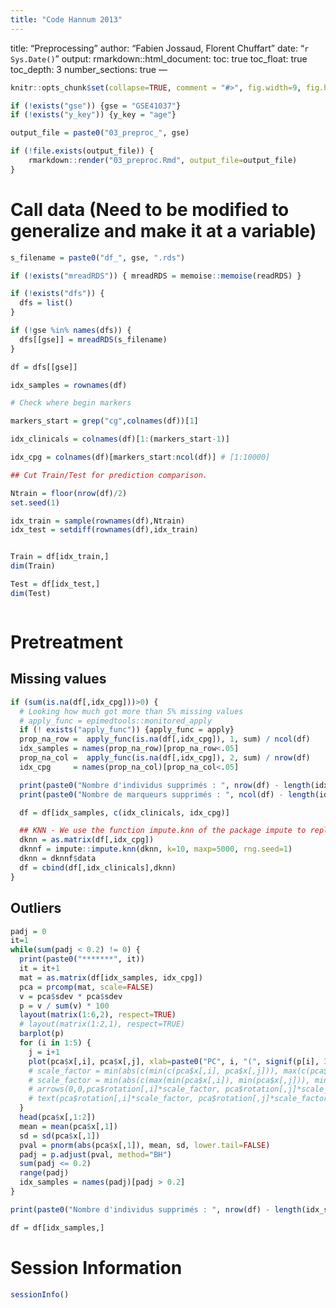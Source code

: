 ---
title: "Code Hannum 2013"
---
title: "Preprocessing"
author: "Fabien Jossaud, Florent Chuffart"
date: "`r Sys.Date()`"
output: 
  rmarkdown::html_document:
    toc: true
    toc_float: true
    toc_depth: 3
    number_sections: true
---


```{r include=FALSE}
knitr::opts_chunk$set(collapse=TRUE, comment = "#>", fig.width=9, fig.height=6, eval=TRUE, echo=TRUE, results="verbatim")
```

```{r params}

if (!exists("gse")) {gse = "GSE41037"}
if (!exists("y_key")) {y_key = "age"}

```

```{r batch, eval=FALSE} 

output_file = paste0("03_preproc_", gse)

if (!file.exists(output_file)) {
    rmarkdown::render("03_preproc.Rmd", output_file=output_file)    
}

``` 

# Call data (Need to be modified to generalize and make it at a variable)

```{r call data}

s_filename = paste0("df_", gse, ".rds")

if (!exists("mreadRDS")) { mreadRDS = memoise::memoise(readRDS) }

if (!exists("dfs")) { 
  dfs = list()
}

if (!gse %in% names(dfs)) {
  dfs[[gse]] = mreadRDS(s_filename)  
}

df = dfs[[gse]] 

idx_samples = rownames(df)

# Check where begin markers 

markers_start = grep("cg",colnames(df))[1]

idx_clinicals = colnames(df)[1:(markers_start-1)]

idx_cpg = colnames(df)[markers_start:ncol(df)] # [1:10000]

## Cut Train/Test for prediction comparison. 

Ntrain = floor(nrow(df)/2)
set.seed(1)

idx_train = sample(rownames(df),Ntrain)
idx_test = setdiff(rownames(df),idx_train)


Train = df[idx_train,]
dim(Train)

Test = df[idx_test,]
dim(Test)



```

# Pretreatment

## Missing values

```{r missing values}
if (sum(is.na(df[,idx_cpg]))>0) {
  # Looking how much got more than 5% missing values
  # apply_func = epimedtools::monitored_apply
  if (! exists("apply_func")) {apply_func = apply}
  prop_na_row =  apply_func(is.na(df[,idx_cpg]), 1, sum) / ncol(df)
  idx_samples = names(prop_na_row)[prop_na_row<.05]
  prop_na_col =  apply_func(is.na(df[,idx_cpg]), 2, sum) / nrow(df)
  idx_cpg     = names(prop_na_col)[prop_na_col<.05]

  print(paste0("Nombre d'individus supprimés : ", nrow(df) - length(idx_samples)))
  print(paste0("Nombre de marqueurs supprimés : ", ncol(df) - length(idx_clinicals) - length(idx_cpg)))

  df = df[idx_samples, c(idx_clinicals, idx_cpg)]

  ## KNN - We use the function impute.knn of the package impute to replace remaining missing values with KNN method. 
  dknn = as.matrix(df[,idx_cpg])
  dknnf = impute::impute.knn(dknn, k=10, maxp=5000, rng.seed=1)
  dknn = dknnf$data
  df = cbind(df[,idx_clinicals],dknn)
}
```


## Outliers 

```{r acp}
padj = 0
it=1
while(sum(padj < 0.2) != 0) {
  print(paste0("*******", it))
  it = it+1
  mat = as.matrix(df[idx_samples, idx_cpg])
  pca = prcomp(mat, scale=FALSE)
  v = pca$sdev * pca$sdev
  p = v / sum(v) * 100
  layout(matrix(1:6,2), respect=TRUE)
  # layout(matrix(1:2,1), respect=TRUE)
  barplot(p)
  for (i in 1:5) {
    j = i+1
    plot(pca$x[,i], pca$x[,j], xlab=paste0("PC", i, "(", signif(p[i], 3), "%)"), ylab=paste0("PC", j, "(", signif(p[j], 3), "%)"), pch=16)  
    # scale_factor = min(abs(c(min(c(pca$x[,i], pca$x[,j])), max(c(pca$x[,i], pca$x[,j])))))
    # scale_factor = min(abs(c(max(min(pca$x[,i]), min(pca$x[,j])), min(max(pca$x[,i]), max(pca$x[,j])))))
    # arrows(0,0,pca$rotation[,i]*scale_factor, pca$rotation[,j]*scale_factor, col="grey")
    # text(pca$rotation[,i]*scale_factor, pca$rotation[,j]*scale_factor, rownames(pca$rotation))
  }
  head(pca$x[,1:2])
  mean = mean(pca$x[,1])
  sd = sd(pca$x[,1])
  pval = pnorm(abs(pca$x[,1]), mean, sd, lower.tail=FALSE)
  padj = p.adjust(pval, method="BH")
  sum(padj <= 0.2)
  range(padj)  
  idx_samples = names(padj)[padj > 0.2]
}

print(paste0("Nombre d'individus supprimés : ", nrow(df) - length(idx_samples)))

df = df[idx_samples,]
```

# Session Information

```{r, results="verbatim"}
sessionInfo()
```

